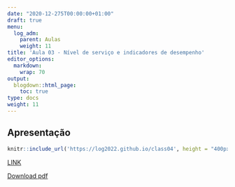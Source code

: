 ```yaml
---
date: "2020-12-275T00:00:00+01:00"
draft: true
menu:
  log_adm:
    parent: Aulas
    weight: 11
title: 'Aula 03 - Nível de serviço e indicadores de desempenho'
editor_options: 
  markdown: 
    wrap: 70
output: 
  blogdown::html_page:
    toc: true
type: docs
weight: 11
---
```


## Apresentação

```r
knitr::include_url('https://log2022.github.io/class04', height = "400px")
```

[LINK](https://log2022.github.io/class04)

[Download pdf](https://cefetmgbr-my.sharepoint.com/:b:/g/personal/renataoliveira_cefetmg_br/Ecn8co7kNxtJu1l7vke_c0MB7L57-bYpMdaK_zhGPJ-Plg?e=Usj6TE)
